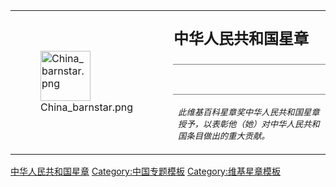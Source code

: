 {| style="border: 1px solid {{{border|gray}}}; background-color: {{{color|#fdffe7}}};"
|rowspan="3" valign="middle"| [[Image:China_barnstar.png|80px]]
|rowspan="3" |
|style="font-size: x-large; padding: 1; vertical-align: bottom; height: 1em;" | '''中华人民共和国星章'''
|-
|style="vertical-align: top; border-top: 1px solid gray; height:3em;"| {{{1}}}
|-
|style="vertical-align: top; border-top: 1px solid gray;" |<sub>''此维基百科星章奖中华人民共和国星章<includeonly></includeonly>授予'''{{PAGENAME}}'''，以表彰他（她）对中华人民共和国条目做出的重大贡献。''</sub>
|}<noinclude>
{{Barnstar documentation|autosign=yes
|footer = 
{{中华人民共和国星章/获奖者}}
}}
[[Category:Barnstars of National Merit templates|中华人民共和国星章]]
[[Category:中国专题模板]]
[[Category:维基星章模板]]
</noinclude>